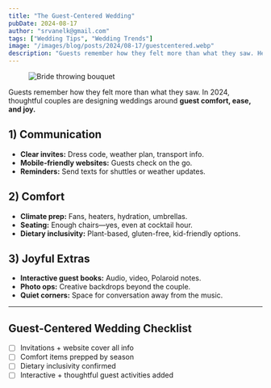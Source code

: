 ```yaml
---
title: "The Guest-Centered Wedding"
pubDate: 2024-08-17
author: "srvanelk@gmail.com"
tags: ["Wedding Tips", "Wedding Trends"]
image: "/images/blog/posts/2024/08-17/guestcentered.webp"
description: "Guests remember how they felt more than what they saw. Here’s how to design a wedding that prioritizes guest comfort and joy."
---
```


<figure>
  <img
    src="/images/blog/posts/2024/08-17/guestcentered.webp"
    alt="Bride throwing bouquet"
  />
</figure>

Guests remember how they felt more than what they saw. In 2024, thoughtful couples are designing weddings around **guest comfort, ease, and joy.**

## 1) Communication
- **Clear invites:** Dress code, weather plan, transport info.  
- **Mobile-friendly websites:** Guests check on the go.  
- **Reminders:** Send texts for shuttles or weather updates.  

## 2) Comfort
- **Climate prep:** Fans, heaters, hydration, umbrellas.  
- **Seating:** Enough chairs—yes, even at cocktail hour.  
- **Dietary inclusivity:** Plant-based, gluten-free, kid-friendly options.  

## 3) Joyful Extras
- **Interactive guest books:** Audio, video, Polaroid notes.  
- **Photo ops:** Creative backdrops beyond the couple.  
- **Quiet corners:** Space for conversation away from the music.  

---

## Guest-Centered Wedding Checklist
- [ ] Invitations + website cover all info  
- [ ] Comfort items prepped by season  
- [ ] Dietary inclusivity confirmed  
- [ ] Interactive + thoughtful guest activities added  
